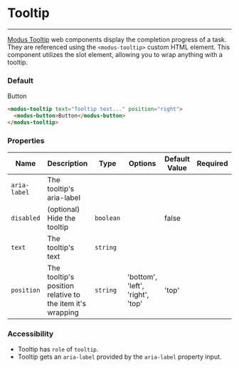 # Tooltip

---

[Modus Tooltip](https://modus.trimble.com/components/tooltips/) web components display the completion progress of a task. They are referenced using the `<modus-tooltip>` custom HTML element.
This component utilizes the slot element, allowing you to wrap anything with a tooltip.

### Default

<modus-tooltip text="Tooltip text..." position="right">
  <modus-button>Button</modus-button>
</modus-tooltip>

```html
<modus-tooltip text="Tooltip text..." position="right">
  <modus-button>Button</modus-button>
</modus-tooltip>
```

### Properties

| Name         | Description                                               | Type      | Options                          | Default Value | Required |
| ------------ | --------------------------------------------------------- | --------- | -------------------------------- | ------------- | -------- |
| `aria-label` | The tooltip's aria-label                                  |           |                                  |               |          |
| `disabled`   | (optional) Hide the tooltip                               | `boolean` |                                  | false         |          |
| `text`       | The tooltip's text                                        | `string`  |                                  |               |          |
| `position`   | The tooltip's position relative to the item it's wrapping | `string`  | 'bottom', 'left', 'right', 'top' | 'top'         |          |

### Accessibility

- Tooltip has `role` of `tooltip`.
- Tooltip gets an `aria-label` provided by the `aria-label` property input.
